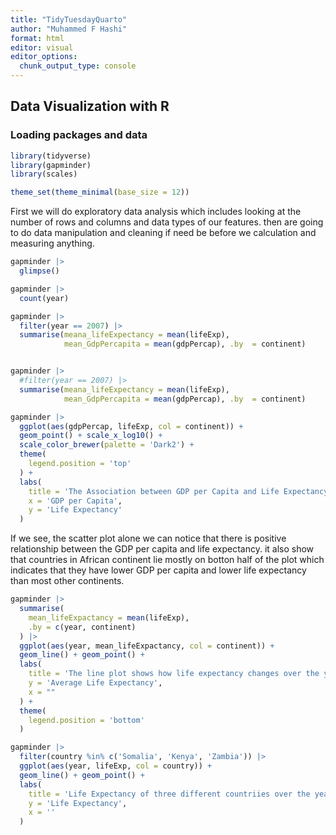 ```yaml
---
title: "TidyTuesdayQuarto"
author: "Muhammed F Hashi"
format: html
editor: visual
editor_options: 
  chunk_output_type: console
---
```


## Data Visualization with R

### Loading packages and data

```r
library(tidyverse)
library(gapminder)
library(scales)

theme_set(theme_minimal(base_size = 12))
```

First we will do exploratory data analysis which includes looking at the number of rows and columns and data types of our features. then are going to do data manipulation and cleaning if need be before we calculation and measuring anything.

```r
gapminder |> 
  glimpse()

gapminder |> 
  count(year)

gapminder |> 
  filter(year == 2007) |> 
  summarise(meana_lifeExpectancy = mean(lifeExp),
            mean_GdpPercapita = mean(gdpPercap), .by  = continent)


gapminder |> 
  #filter(year == 2007) |> 
  summarise(meana_lifeExpectancy = mean(lifeExp),
            mean_GdpPercapita = mean(gdpPercap), .by  = continent)

```

```r

gapminder |> 
  ggplot(aes(gdpPercap, lifeExp, col = continent)) +
  geom_point() + scale_x_log10() +
  scale_color_brewer(palette = 'Dark2') +
  theme(
    legend.position = 'top'
  ) +
  labs(
    title = 'The Association between GDP per Capita and Life Expectancy colored with different continents',
    x = 'GDP per Capita',
    y = 'Life Expectancy'
  )

```

If we see, the scatter plot alone we can notice that there is positive relationship between the GDP per capita and life expectancy. it also show that countries in African continent lie mostly on botton half of the plot which indicates that they have lower GDP per capita and lower life expectancy than most other continents.

```r
gapminder |> 
  summarise(
    mean_lifeExpactancy = mean(lifeExp),
    .by = c(year, continent)
  ) |> 
  ggplot(aes(year, mean_lifeExpactancy, col = continent)) +
  geom_line() + geom_point() +
  labs(
    title = 'The line plot shows how life expectancy changes over the years in each continent',
    y = 'Average Life Expectancy',
    x = ""
  ) +
  theme(
    legend.position = 'bottom'
  )
```

```r
gapminder |> 
  filter(country %in% c('Somalia', 'Kenya', 'Zambia')) |> 
  ggplot(aes(year, lifeExp, col = country)) +
  geom_line() + geom_point() +
  labs(
    title = 'Life Expectancy of three different countriies over the years',
    y = 'Life Expectancy',
    x = ''
  )
```
